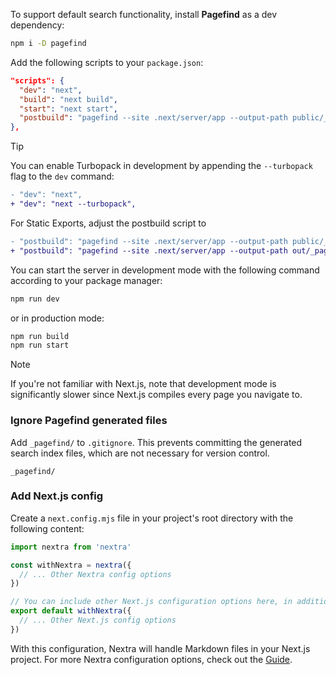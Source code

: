 To support default search functionality, install **Pagefind** as a dev
dependency:

```sh npm2yarn
npm i -D pagefind
```

Add the following scripts to your `package.json`:

```json filename="package.json"
"scripts": {
  "dev": "next",
  "build": "next build",
  "start": "next start",
  "postbuild": "pagefind --site .next/server/app --output-path public/_pagefind"
},
```

> [!TIP]
>
> You can enable Turbopack in development by appending the `--turbopack` flag to
> the `dev` command:
>
> ```diff filename="package.json"
> - "dev": "next",
> + "dev": "next --turbopack",
> ```
>
> For Static Exports, adjust the postbuild script to
>
> ```diff filename="package.json"
> - "postbuild": "pagefind --site .next/server/app --output-path public/_pagefind",
> + "postbuild": "pagefind --site .next/server/app --output-path out/_pagefind"
> ```

You can start the server in development mode with the following command
according to your package manager:

```sh npm2yarn
npm run dev
```

or in production mode:

```sh npm2yarn
npm run build
npm run start
```

> [!NOTE]
>
> If you're not familiar with Next.js, note that development mode is
> significantly slower since Next.js compiles every page you navigate to.

### Ignore Pagefind generated files

Add `_pagefind/` to `.gitignore`. This prevents committing the generated search
index files, which are not necessary for version control.

```plaintext filename=".gitignore"
_pagefind/
```

### Add Next.js config

Create a `next.config.mjs` file in your project's root directory with the
following content:

```js filename="next.config.mjs"
import nextra from 'nextra'

const withNextra = nextra({
  // ... Other Nextra config options
})

// You can include other Next.js configuration options here, in addition to Nextra settings:
export default withNextra({
  // ... Other Next.js config options
})
```

With this configuration, Nextra will handle Markdown files in your Next.js
project. For more Nextra configuration options, check out the
[Guide](/docs/guide).
